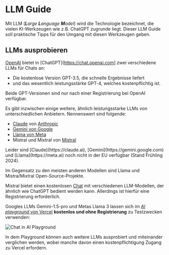 
# LLM Guide

Mit LLM (_**L**arge **L**anguage **M**odel_) wird die Technologie bezeichnet,
die vielen KI-Werkzeugen wie z.B. ChatGPT zugrunde liegt. Dieser LLM Guide
soll praktische Tipps für den Umgang mit diesen Werkzeugen geben.

## LLMs ausprobieren

[OpenAI](https://openai.com) bietet in [ChatGPT](https://chat.openai.com]
zwei verschiedene LLMs für Chats an:

- Die kostenlose Version GPT-3.5, die schnelle Ergebnisse liefert
- und das wesentlich leistungsstärke GPT-4, welches kostenpflichtig ist.

Beide GPT-Versionen sind nur nach einer Registrierung bei OpenAI verfügbar.

Es gibt inzwischen einige weitere, ähnlich leistungsstarke LLMs von 
unterschiedlichen Anbietern. Nennenswert sind folgende:

- [Claude](https://claude.ai) von [Anthropic](https://anthropic.com)
- [Gemini von Google](https://gemini.google.com)
- [Llama von Meta](https://llama.meta.ai)
- Mistral und Mixtral von [Mistral](https://mistral.ai)

<Callout>
Leider sind [Claude](https://claude.ai), [Gemini](https://gemini.google.com) und [Llama](https://meta.ai) noch nicht in der EU verfügbar (Stand Frühling 2024).
</Callout>

Im Gegensatz zu den meisten anderen Modellen sind Llama und Mistra/Mixtral 
Open-Source-Projekte.

Mistral bietet einen kostenlosen [Chat](https://chat.mistral.ai) mit verschiedenen
LLM-Modellen, der ähnlich wie ChatGPT bedient werden kann. Allerdings ist hierfür
eine Registrierung erforderlich.

Googles LLMs Gemini-1.5-pro und Metas Llama 3 lassen sich im 
[_AI playground_ von Vercel](https://sdk.vercel.ai) **kostenlos und ohne 
Registrierung** zu Testzwecken verwenden:

![Chat in AI Playground](/images/tabelle_eu_staedte.png) 

In dem Playground können auch weitere LLMs ausprobiert und miteinander verglichen
werden, wobei manche davon einen kostenpflichtigung Zugang zu Vercel erfordern. 
